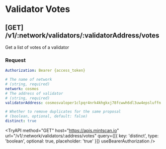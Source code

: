 
# Validator Votes

## **[GET]** /v1/:network/validators/:validatorAddress/votes

Get a list of votes of a validator

### Request

```yaml filename="Headers"
Authorization: Bearer {access_token}
```

```yaml filename="Parameters"
# The name of network
# (string, required)
network: cosmos
# The address of validator
# (string, required)
validatorAddress: cosmosvaloper1clpqr4nrk4khgkxj78fcwwh6dl3uw4epsluffn
```

```yaml filename="Queries"
# Whether to remove duplicates for the same proposal
# (boolean, optional, default: false)
distinct: true
```

<TryAPI
  method="GET"
  host="https://apis.mintscan.io"
  url="/v1/:network/validators/:address/votes"
  query={[{ key: 'distinct', type: 'boolean', optional: true, placeholder: 'true' }]}
  useBearerAuthorization
/>
